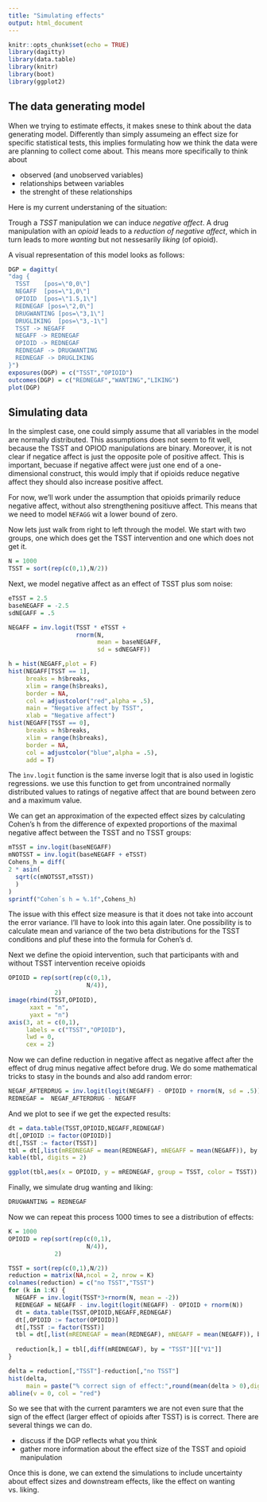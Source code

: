 ```yaml
---
title: "Simulating effects"
output: html_document
---
```


```r
knitr::opts_chunk$set(echo = TRUE)
library(dagitty)
library(data.table)
library(knitr)
library(boot)
library(ggplot2)
```

## The data generating model

When we trying to estimate effects, it makes snese to think about the data generating model. Differently than simply assumeing an effect size for specific statistical tests, this implies formulating how we think the data were are planning to collect come about. This means more specifically to think about 

* observed (and unobserved variables)
* relationships between variables
* the strenght of these relationships

Here is my current understaning of the situation:

Trough a _TSST_ manipulation we can induce _negative affect_. A drug manipulation with an _opioid_ leads to a _reduction of negative affect_, which in turn leads to more _wanting_ but not nessesarily _liking_ (of opioid).

A visual representation of this model looks as follows:

```r
DGP = dagitty(
"dag {
  TSST    [pos=\"0,0\"]
  NEGAFF  [pos=\"1,0\"]
  OPIOID  [pos=\"1.5,1\"]
  REDNEGAF [pos=\"2,0\"]
  DRUGWANTING [pos=\"3,1\"]
  DRUGLIKING  [pos=\"3,-1\"]
  TSST -> NEGAFF
  NEGAFF -> REDNEGAF
  OPIOID -> REDNEGAF
  REDNEGAF -> DRUGWANTING
  REDNEGAF -> DRUGLIKING
}")
exposures(DGP) = c("TSST","OPIOID")
outcomes(DGP) = c("REDNEGAF","WANTING","LIKING")
plot(DGP)
```

## Simulating data

In the simplest case, one could simply assume that all variables in the model are normally distributed. This assumptions does not seem to fit well, because the TSST and OPIOD manipulations are binary. Moreover, it is not clear if negatice affect is just the opposite pole of positive affect. This is important, becuase if negative affect were just one end of a one-dimensional construct, this would imply that if opioids reduce negative affect they should also increase positive affect. 

For now, we'll work under the assumption that opioids primarily reduce negative affect, without also strengthening positiuve affect. This means that we need to model `NEFAGG` wit a lower bound of zero.

Now lets just walk from right to left through the model. We start with two groups, one which does get the TSST intervention and one which does not get it.

```r
N = 1000
TSST = sort(rep(c(0,1),N/2))
```

Next, we model negative affect as an effect of TSST plus som noise:
```r
eTSST = 2.5
baseNEGAFF = -2.5
sdNEGAFF = .5

NEGAFF = inv.logit(TSST * eTSST +
                   rnorm(N,
                         mean = baseNEGAFF,
                         sd = sdNEGAFF))

```

```r
h = hist(NEGAFF,plot = F)
hist(NEGAFF[TSST == 1],
     breaks = h$breaks,
     xlim = range(h$breaks),
     border = NA,
     col = adjustcolor("red",alpha = .5),
     main = "Negative affect by TSST",
     xlab = "Negative affect")
hist(NEGAFF[TSST == 0],
     breaks = h$breaks,
     xlim = range(h$breaks),
     border = NA,
     col = adjustcolor("blue",alpha = .5),
     add = T)
```

The `ìnv.logit` function is the same inverse logit that is also used in logistic regressions. we use this function to get from uncontrained normally distributed values to ratings of negative affect that are bound between zero and a maximum value. 

We can get an approximation of the expected effect sizes by calculating Cohen's h from the difference of expexted proportions of the maximal negative affect between the TSST and no TSST groups:

```r
mTSST = inv.logit(baseNEGAFF)
mNOTSST = inv.logit(baseNEGAFF + eTSST)
Cohens_h = diff(
2 * asin(
  sqrt(c(mNOTSST,mTSST))
  )
)
sprintf("Cohen´s h = %.1f",Cohens_h)
```
The issue with this effect size measure is that it does not take into account the error variance. I'll have to look into this again later. One possibility is to calculate mean and variance of the two beta distributions for the TSST conditions and pluf these into the formula for Cohen's d.

Next we define the opioid intervention, such that participants with and without TSST intervention receive opioids

```r
OPIOID = rep(sort(rep(c(0,1),
                      N/4)),
             2)
image(rbind(TSST,OPIOID),
      xaxt = "n",
      yaxt = "n")
axis(3, at = c(0,1),
     labels = c("TSST","OPIOID"),
     lwd = 0,
     cex = 2)
```

Now we can define reduction in negative affect as negative affect after the effect of drug minus negative affect before drug. We do some mathematical tricks to stasy in the bounds and also add random error:
```r
NEGAF_AFTERDRUG = inv.logit(logit(NEGAFF) - OPIOID + rnorm(N, sd = .5))
REDNEGAF =  NEGAF_AFTERDRUG - NEGAFF
```

And we plot to see if we get the expected results:

```r
dt = data.table(TSST,OPIOID,NEGAFF,REDNEGAF)
dt[,OPIOID := factor(OPIOID)]
dt[,TSST := factor(TSST)]
tbl = dt[,list(mREDNEGAF = mean(REDNEGAF), mNEGAFF = mean(NEGAFF)), by = c("TSST","OPIOID")]
kable(tbl, digits = 2)

ggplot(tbl,aes(x = OPIOID, y = mREDNEGAF, group = TSST, color = TSST)) + geom_line()
```


Finally, we simulate drug wanting and liking:

```r
DRUGWANTING = REDNEGAF
```



Now we can repeat this process 1000 times to see a distribution of effects:

```r
K = 1000
OPIOID = rep(sort(rep(c(0,1),
                      N/4)),
             2)

TSST = sort(rep(c(0,1),N/2))
reduction = matrix(NA,ncol = 2, nrow = K)
colnames(reduction) = c("no TSST","TSST")
for (k in 1:K) {
  NEGAFF = inv.logit(TSST*3+rnorm(N, mean = -2))
  REDNEGAF = NEGAFF - inv.logit(logit(NEGAFF) - OPIOID + rnorm(N))
  dt = data.table(TSST,OPIOID,NEGAFF,REDNEGAF)
  dt[,OPIOID := factor(OPIOID)]
  dt[,TSST := factor(TSST)]
  tbl = dt[,list(mREDNEGAF = mean(REDNEGAF), mNEGAFF = mean(NEGAFF)), by = c("TSST","OPIOID")]
  
  reduction[k,] = tbl[,diff(mREDNEGAF), by = "TSST"][["V1"]]
}

delta = reduction[,"TSST"]-reduction[,"no TSST"]
hist(delta, 
     main = paste("% correct sign of effect:",round(mean(delta > 0),digits = 2)))
abline(v = 0, col = "red")
```


So we see that with the current paramters we are not even sure that the sign of the effect (larger effect of opioids after TSST) is is correct.
There are several things we can do. 

* discuss if the DGP reflects what you think
* gather more information about the effect size of the TSST and opioid manipulation

Once this is done, we can extend the simulations to include uncertainty about effect sizes and downstream effects, like the effect on wanting vs. liking.


